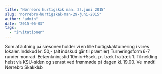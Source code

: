 ```yaml
---
title: "Nørrebro hurtigskak man. 29.juni 2015"
slug: "norrebro-hurtigskak-man-29-juni-2015"
author: "admin"
date: "2015-06-03"
tags: 
  - "invitationer"
---
```


Som afslutning på sæsonen holder vi en lille hurtigskakturnering i vores lokaler. Indskud kr. 50,- (alt indskud går til præmier) Turneringsform 6-7 runder monrad. Betænkningstid 10min +5sek. pr. træk fra træk 1. Tilmelding helst via KSU-siden og senest ved fremmøde på dagen kl. 19.00. Vel mødt! Nørrebro Skakklub
